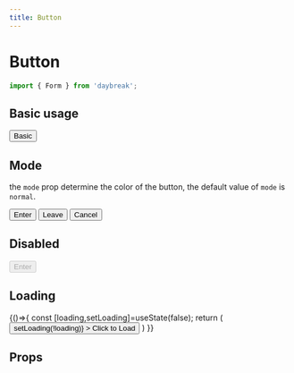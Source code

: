 ```yaml
---
title: Button
---
```



# Button

```javascript
import { Form } from 'daybreak';
```

## Basic usage

<Playground>
  <Button>Basic</Button>
</Playground>

## Mode

the `mode` prop determine the color of the button, the default value of `mode` is `normal`.

<Playground>
  <Button mode="primary">Enter</Button>
  <Button mode="danger">Leave</Button>
  <Button mode="normal">Cancel</Button>
</Playground>

## Disabled

<Playground>
  <Button disabled>Enter</Button>
</Playground>

## Loading

<Playground>
  {()=>{
    const [loading,setLoading]=useState(false);
    return (
      <Button 
        loading={loading}
        onClick={()=>setLoading(!loading)}
      >
        Click to Load
      </Button>
    )
  }}
</Playground>

## Props

<Props of={Button} />
